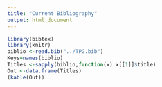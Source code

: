 ```yaml
---
title: "Current Bibliography"
output: html_document
---
```


```r
library(bibtex)
library(knitr)
biblio <-read.bib("../TPG.bib")
Keys=names(biblio)
Titles <-sapply(biblio,function(x) x[[1]]$title)
Out <-data.frame(Titles)
(kable(Out))
```
